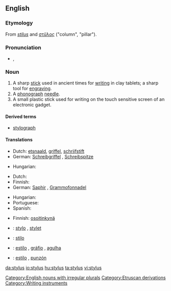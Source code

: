 ==English==

===Etymology===
From {{etyl|la}} ''[[stilus]]'' and {{etyl|el}} [[στῦλος]] ("column", "pillar").

===Pronunciation===
* {{a|UK}} {{IPA|/ˈstaɪl.əs}}, {{SAMPA|/"staIk.@s/}}
*: {{rhymes|aɪləs}}

===Noun===
{{wikipedia}}
{{en-noun|pl=styli|pl2=styluses}}

# A sharp [[stick]] used in ancient times for [[writing]] in clay tablets; a sharp tool for [[engraving]].
# A [[phonograph]] [[needle]].
# A small plastic stick used for writing on the touch sensitive screen of an electronic gadget.

====Derived terms====
* [[stylograph]]

====Translations====
{{trans-top|a sharp stick}}
* Dutch: [[etsnaald]], [[griffel]], [[schrijfstift]]
* German: [[Schreibgriffel]] {{m}}, [[Schreibspitze]] {{f}}
{{trans-mid}}
* Hungarian: {{t|hu|íróvessző}}
{{trans-bottom}}

{{trans-top|a phonograph needle}}
* Dutch: {{t+|nl|naald}}
* Finnish: {{t+|fi|neula}}
* German: [[Saphir]] {{m}}, [[Grammofonnadel]] {{f}}
{{trans-mid}}
* Hungarian: {{t|hu|gramofontű}}
* Portuguese: {{t+|pt|safira|f}}
* Spanish: {{t+|es|aguja|f}}
{{trans-bottom}}

{{trans-top|a small plastic stick}}
* Finnish: [[osoitinkynä]]
{{trans-mid}}
{{trans-bottom}}

{{checktrans-top}}
* {{ttbc|French}}: [[stylo]] {{m}}, [[stylet]] {{m}}
* {{ttbc|Interlingua}}: [[stilo]]
{{checktrans-mid}}
* {{ttbc|Portuguese}}: [[estilo]] {{m}}, [[gráfio]] {{m}}, [[agulha]] {{f}}
* {{ttbc|Spanish}}: [[estilo]] {{m}}, [[punzón]] {{m}}
{{checktrans-bottom}}

[[Category:English nouns with irregular plurals]]
[[Category:Etruscan derivations]]
[[Category:Writing instruments]]

[[da:stylus]]
[[io:stylus]]
[[hu:stylus]]
[[ta:stylus]]
[[vi:stylus]]